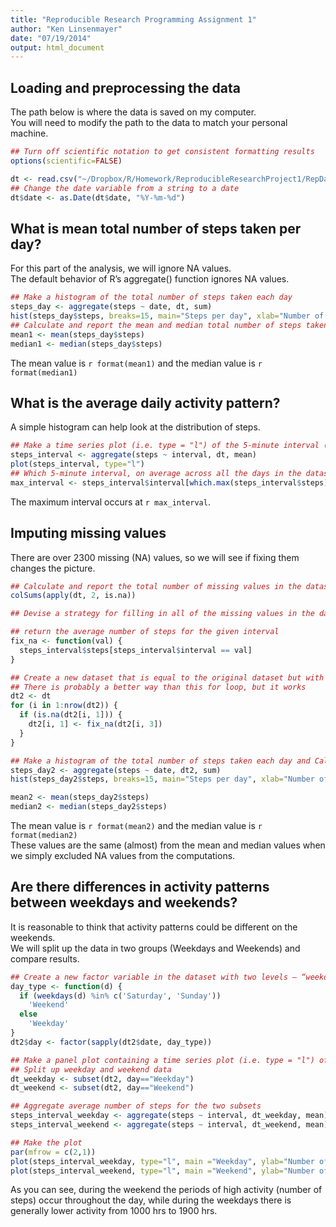 ```yaml
---
title: "Reproducible Research Programming Assignment 1"
author: "Ken Linsenmayer"
date: "07/19/2014"
output: html_document
---
```


## Loading and preprocessing the data
The path below is where the data is saved on my computer.  
You will need to modify the path to the data to match your personal machine.
```r
## Turn off scientific notation to get consistent formatting results
options(scientific=FALSE)

dt <- read.csv("~/Dropbox/R/Homework/ReproducibleResearchProject1/RepData_PeerAssessment1/activity.csv", stringsAsFactors=FALSE)
## Change the date variable from a string to a date
dt$date <- as.Date(dt$date, "%Y-%m-%d")
```



## What is mean total number of steps taken per day?
For this part of the analysis, we will ignore NA values.  
The default behavior of R's aggregate() function ignores NA values.
```r
## Make a histogram of the total number of steps taken each day
steps_day <- aggregate(steps ~ date, dt, sum)
hist(steps_day$steps, breaks=15, main="Steps per day", xlab="Number of Steps")
## Calculate and report the mean and median total number of steps taken per day
mean1 <- mean(steps_day$steps)
median1 <- median(steps_day$steps)
```
The mean value is `r format(mean1)` and the median value is `r format(median1)`  


## What is the average daily activity pattern?
A simple histogram can help look at the distribution of steps.
```r
## Make a time series plot (i.e. type = "l") of the 5-minute interval (x-axis) and the average number of steps taken, averaged across all days (y-axis)
steps_interval <- aggregate(steps ~ interval, dt, mean)
plot(steps_interval, type="l")
## Which 5-minute interval, on average across all the days in the dataset, contains the maximum number of steps?
max_interval <- steps_interval$interval[which.max(steps_interval$steps)]

```
The maximum interval occurs at `r max_interval`.


## Imputing missing values
There are over 2300 missing (NA) values, so we will see if fixing them changes the picture.
```r
## Calculate and report the total number of missing values in the dataset (i.e. the total number of rows with NAs)
colSums(apply(dt, 2, is.na))

## Devise a strategy for filling in all of the missing values in the dataset. The strategy does not need to be sophisticated. For example, you could use the mean/median for that day, or the mean for that 5-minute interval, etc.

## return the average number of steps for the given interval
fix_na <- function(val) {
  steps_interval$steps[steps_interval$interval == val]
}

## Create a new dataset that is equal to the original dataset but with the missing data filled in.
## There is probably a better way than this for loop, but it works
dt2 <- dt
for (i in 1:nrow(dt2)) {
  if (is.na(dt2[i, 1])) {
    dt2[i, 1] <- fix_na(dt2[i, 3])
  }
}

## Make a histogram of the total number of steps taken each day and Calculate and report the mean and median total number of steps taken per day. Do these values differ from the estimates from the first part of the assignment? What is the impact of imputing missing data on the estimates of the total daily number of steps?
steps_day2 <- aggregate(steps ~ date, dt2, sum)
hist(steps_day2$steps, breaks=15, main="Steps per day", xlab="Number of Steps")

mean2 <- mean(steps_day2$steps)
median2 <- median(steps_day2$steps)
```
The mean value is `r format(mean2)` and the median value is `r format(median2)`  
These values are the same (almost) from the mean and median values when we simply excluded
NA values from the computations.


## Are there differences in activity patterns between weekdays and weekends?
It is reasonable to think that activity patterns could be different on the weekends.  
We will split up the data in two groups (Weekdays and Weekends) and compare results.
```r
## Create a new factor variable in the dataset with two levels – “weekday” and “weekend” indicating whether a given date is a weekday or weekend day.
day_type <- function(d) {
  if (weekdays(d) %in% c('Saturday', 'Sunday'))
    'Weekend'
  else
    'Weekday'
}
dt2$day <- factor(sapply(dt2$date, day_type))

## Make a panel plot containing a time series plot (i.e. type = "l") of the 5-minute interval (x-axis) and the average number of steps taken, averaged across all weekday days or weekend days (y-axis). 
## Split up weekday and weekend data
dt_weekday <- subset(dt2, day=="Weekday")
dt_weekend <- subset(dt2, day=="Weekend")

## Aggregate average number of steps for the two subsets
steps_interval_weekday <- aggregate(steps ~ interval, dt_weekday, mean)
steps_interval_weekend <- aggregate(steps ~ interval, dt_weekend, mean)

## Make the plot
par(mfrow = c(2,1))
plot(steps_interval_weekday, type="l", main ="Weekday", ylab="Number of Steps")
plot(steps_interval_weekend, type="l", main ="Weekend", ylab="Number of Steps")

```
  
As you can see, during the weekend the periods of high activity (number of steps) occur throughout the day, while during the weekdays there is generally lower activity from 1000 hrs to 1900 hrs.
